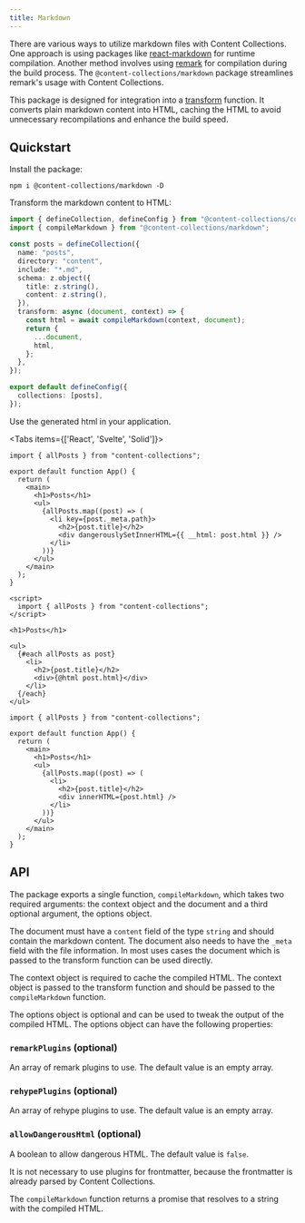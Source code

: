 ```yaml
---
title: Markdown
---
```


There are various ways to utilize markdown files with Content Collections. One approach is using packages like [react-markdown](https://github.com/remarkjs/react-markdown) for runtime compilation. Another method involves using [remark](https://github.com/remarkjs/remark) for compilation during the build process. The `@content-collections/markdown` package streamlines remark's usage with Content Collections.

This package is designed for integration into a [transform](/docs/transform) function. It converts plain markdown content into HTML, caching the HTML to avoid unnecessary recompilations and enhance the build speed.

## Quickstart

<div className="steps">
<div className="step">

Install the package:

```package-install
npm i @content-collections/markdown -D
```

</div>
<div className="step">

Transform the markdown content to HTML:

```ts
import { defineCollection, defineConfig } from "@content-collections/core";
import { compileMarkdown } from "@content-collections/markdown";

const posts = defineCollection({
  name: "posts",
  directory: "content",
  include: "*.md",
  schema: z.object({
    title: z.string(),
    content: z.string(),
  }),
  transform: async (document, context) => {
    const html = await compileMarkdown(context, document);
    return {
      ...document,
      html,
    };
  },
});

export default defineConfig({
  collections: [posts],
});
```

</div>
<div className="step">

Use the generated html in your application.

<Tabs items={['React', 'Svelte', 'Solid']}>
<Tab value="React">

```tsx
import { allPosts } from "content-collections";

export default function App() {
  return (
    <main>
      <h1>Posts</h1>
      <ul>
        {allPosts.map((post) => (
          <li key={post._meta.path}>
            <h2>{post.title}</h2>
            <div dangerouslySetInnerHTML={{ __html: post.html }} />
          </li>
        ))}
      </ul>
    </main>
  );
}
```

</Tab>
<Tab value="Svelte">

```svelte
<script>
  import { allPosts } from "content-collections";
</script>

<h1>Posts</h1>

<ul>
  {#each allPosts as post}
    <li>
      <h2>{post.title}</h2>
      <div>{@html post.html}</div>
    </li>
  {/each}
</ul>
```

</Tab>
<Tab value="Solid">

```tsx
import { allPosts } from "content-collections";

export default function App() {
  return (
    <main>
      <h1>Posts</h1>
      <ul>
        {allPosts.map((post) => (
          <li>
            <h2>{post.title}</h2>
            <div innerHTML={post.html} />
          </li>
        ))}
      </ul>
    </main>
  );
}
```

</Tab>
</Tabs>

</div>
</div>

## API

The package exports a single function, `compileMarkdown`, which takes two required arguments: the context object and the document and a third optional argument, the options object.

The document must have a `content` field of the type `string` and should contain the markdown content. The document also needs to have the `_meta` field with the file information. In most uses cases the document which is passed to the transform function can be used directly.

The context object is required to cache the compiled HTML. The context object is passed to the transform function and should be passed to the `compileMarkdown` function.

The options object is optional and can be used to tweak the output of the compiled HTML. The options object can have the following properties:

### `remarkPlugins` (optional)

An array of remark plugins to use. The default value is an empty array.

### `rehypePlugins` (optional)

An array of rehype plugins to use. The default value is an empty array.

### `allowDangerousHtml` (optional)

A boolean to allow dangerous HTML. The default value is `false`.

It is not necessary to use plugins for frontmatter, because the frontmatter is already parsed by Content Collections.

The `compileMarkdown` function returns a promise that resolves to a string with the compiled HTML.
